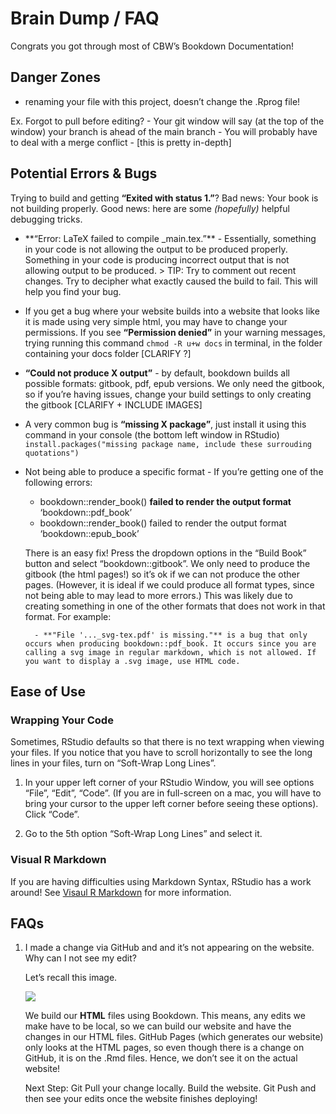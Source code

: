 # Brain Dump / FAQ {#help}

Congrats you got through most of CBW's Bookdown Documentation!

## Danger Zones

- renaming your file with this project, doesn't change the .Rprog file!

Ex. Forgot to pull before editing?
- Your git window will say (at the top of the window) your branch is ahead of the main branch
- You will probably have to deal with a merge conflict
- [this is pretty in-depth]

<!-- GIT CONFLICT EXPLANATION! -->

## Potential Errors & Bugs

Trying to build and getting **"Exited with status 1."**? Bad news: Your book is not building properly. Good news: here are some *(hopefully)* helpful debugging tricks.

- **"Error: LaTeX failed to compile _main.tex."** - Essentially, something in your code is not allowing the output to be produced properly. Something in your code is producing incorrect output that is not allowing output to be produced. 
    > TIP: Try to comment out recent changes. Try to decipher what exactly caused the build to fail. This will help you find your bug. 

- If you get a bug where your website builds into a website that looks like it is made using very simple html, you may have to change your permissions. If you see **"Permission denied"** in your warning messages, trying running this command ```chmod -R u+w docs``` in terminal, in the folder containing your docs folder [CLARIFY ?]

- **"Could not produce X output"** - by default, bookdown builds all possible formats: gitbook, pdf, epub versions. We only need the gitbook, so if you're having issues, change your build settings to only creating the gitbook [CLARIFY + INCLUDE IMAGES]

- A very common bug is **"missing X package"**, just install it using this command in your console (the bottom left window in RStudio) ```install.packages("missing package name, include these surrouding quotations") ```

- Not being able to produce a specific format - If you're getting one of the following errors:

    - bookdown::render_book() **failed to render the output format** 'bookdown::pdf_book'
    - bookdown::render_book() failed to render the output format 'bookdown::epub_book'
    
    There is an easy fix! Press the dropdown options in the "Build Book" button and select "bookdown::gitbook". We only need to produce the gitbook (the html pages!) so it's ok if we can not produce the other pages. (However, it is ideal if we could produce all format types, since not being able to may lead to more errors.) This was likely due to creating something in one of the other formats that does not work in that format. For example: 

        - **"File '..._svg-tex.pdf' is missing."** is a bug that only occurs when producing bookdown::pdf_book. It occurs since you are calling a svg image in regular markdown, which is not allowed. If you want to display a .svg image, use HTML code. 

## Ease of Use

### Wrapping Your Code
Sometimes, RStudio defaults so that there is no text wrapping when viewing your files. If you notice that you have to scroll horizontally to see the long lines in your files, turn on "Soft-Wrap Long Lines".

1. In your upper left corner of your RStudio Window, you will see options "File", "Edit", "Code". (If you are in full-screen on a mac, you will have to bring your cursor to the upper left corner before seeing these options). Click "Code".

2. Go to the 5th option "Soft-Wrap Long Lines" and select it.

### Visual R Markdown
If you are having difficulties using Markdown Syntax, RStudio has a work around! See [Visaul R Markdown](#visual-r-md) for more information.

## FAQs

1. I made a change via GitHub and and it's not appearing on the website. Why can I not see my edit?

    Let's recall this image.
    
    <img src="https://docs.google.com/drawings/d/e/2PACX-1vSf5dxJdl-7PAlIBqdqPiSxdtzFVWOUnbbPzhrTu9POTXnzJ3NvoNUPwZHh8vDQRJ3p99FTST4uXUa7/pub?w=792&amp;h=147">
    
    We build our **HTML** files using Bookdown. This means, any edits we make have to be local, so we can build our website and have the changes in our HTML files. GitHub Pages (which generates our website) only looks at the HTML pages, so even though there is a change on GitHub, it is on the .Rmd files. Hence, we don't see it on the actual website!
    
    Next Step: Git Pull your change locally. Build the website. Git Push and then see your edits once the website finishes deploying!
